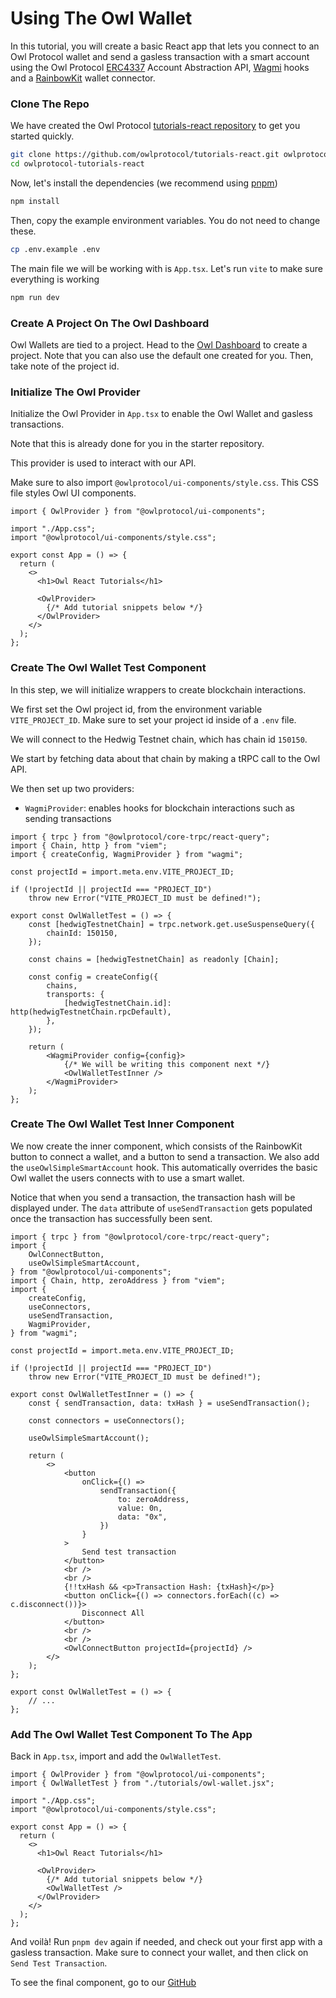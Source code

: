 
# Using The Owl Wallet

In this tutorial, you will create a basic React app that lets you connect to an Owl Protocol wallet and send a gasless transaction with a smart account using the Owl Protocol [ERC4337](https://www.erc4337.io/docs) Account Abstraction API, [Wagmi](https://wagmi.sh/) hooks and a [RainbowKit](https://www.rainbowkit.com/) wallet connector.

<Steps>

### Clone The Repo

We have created the Owl Protocol [tutorials-react repository](https://github.com/owlprotocol/tutorials-react.git) to get you started quickly.

```bash
git clone https://github.com/owlprotocol/tutorials-react.git owlprotocol-tutorials-react
cd owlprotocol-tutorials-react
```

Now, let's install the dependencies (we recommend using [pnpm](https://pnpm.io/))

```sh npm2yarn
npm install
```

Then, copy the example environment variables. You do not need to change these.

```bash
cp .env.example .env
```

The main file we will be working with is `App.tsx`. Let's run `vite` to make sure everything is working

```sh npm2yarn
npm run dev
```

### Create A Project On The Owl Dashboard

Owl Wallets are tied to a project. Head to the [Owl Dashboard](https://dashboard.owlprotocol.xyz) to create a project. Note that you can also use the default one created for you. Then, take note of the project id.

### Initialize The Owl Provider

Initialize the Owl Provider in `App.tsx` to enable the Owl Wallet and gasless transactions.

Note that this is already done for you in the starter repository.

This provider is used to interact with our API.

Make sure to also import `@owlprotocol/ui-components/style.css`. This CSS file styles Owl UI components.

```tsx
import { OwlProvider } from "@owlprotocol/ui-components";

import "./App.css";
import "@owlprotocol/ui-components/style.css";

export const App = () => {
  return (
    <>
      <h1>Owl React Tutorials</h1>

      <OwlProvider>
        {/* Add tutorial snippets below */}
      </OwlProvider>
    </>
  );
};
```

### Create The Owl Wallet Test Component

In this step, we will initialize wrappers to create blockchain interactions.

We first set the Owl project id, from the environment variable `VITE_PROJECT_ID`. Make sure to set your project id inside of a `.env` file.

We will connect to the Hedwig Testnet chain, which has chain id `150150`.

We start by fetching data about that chain by making a tRPC call to the Owl API.

We then set up two providers:

-   `WagmiProvider`: enables hooks for blockchain interactions such as sending transactions

```tsx
import { trpc } from "@owlprotocol/core-trpc/react-query";
import { Chain, http } from "viem";
import { createConfig, WagmiProvider } from "wagmi";

const projectId = import.meta.env.VITE_PROJECT_ID;

if (!projectId || projectId === "PROJECT_ID")
    throw new Error("VITE_PROJECT_ID must be defined!");

export const OwlWalletTest = () => {
    const [hedwigTestnetChain] = trpc.network.get.useSuspenseQuery({
        chainId: 150150,
    });

    const chains = [hedwigTestnetChain] as readonly [Chain];

    const config = createConfig({
        chains,
        transports: {
            [hedwigTestnetChain.id]: http(hedwigTestnetChain.rpcDefault),
        },
    });

    return (
        <WagmiProvider config={config}>
            {/* We will be writing this component next */}
            <OwlWalletTestInner />
        </WagmiProvider>
    );
};
```

### Create The Owl Wallet Test Inner Component

We now create the inner component, which consists of the RainbowKit button to connect a wallet, and a button to send a transaction. We also add the `useOwlSimpleSmartAccount` hook. This automatically overrides the basic Owl wallet the users connects with to use a smart wallet.

Notice that when you send a transaction, the transaction hash will be displayed under. The `data` attribute of `useSendTransaction` gets populated once the transaction has successfully been sent.

```tsx
import { trpc } from "@owlprotocol/core-trpc/react-query";
import {
    OwlConnectButton,
    useOwlSimpleSmartAccount,
} from "@owlprotocol/ui-components";
import { Chain, http, zeroAddress } from "viem";
import {
    createConfig,
    useConnectors,
    useSendTransaction,
    WagmiProvider,
} from "wagmi";

const projectId = import.meta.env.VITE_PROJECT_ID;

if (!projectId || projectId === "PROJECT_ID")
    throw new Error("VITE_PROJECT_ID must be defined!");

export const OwlWalletTestInner = () => {
    const { sendTransaction, data: txHash } = useSendTransaction();

    const connectors = useConnectors();

    useOwlSimpleSmartAccount();

    return (
        <>
            <button
                onClick={() =>
                    sendTransaction({
                        to: zeroAddress,
                        value: 0n,
                        data: "0x",
                    })
                }
            >
                Send test transaction
            </button>
            <br />
            <br />
            {!!txHash && <p>Transaction Hash: {txHash}</p>}
            <button onClick={() => connectors.forEach((c) => c.disconnect())}>
                Disconnect All
            </button>
            <br />
            <br />
            <OwlConnectButton projectId={projectId} />
        </>
    );
};

export const OwlWalletTest = () => {
    // ...
};
```

### Add The Owl Wallet Test Component To The App

Back in `App.tsx`, import and add the `OwlWalletTest`.

```tsx
import { OwlProvider } from "@owlprotocol/ui-components";
import { OwlWalletTest } from "./tutorials/owl-wallet.jsx";

import "./App.css";
import "@owlprotocol/ui-components/style.css";

export const App = () => {
  return (
    <>
      <h1>Owl React Tutorials</h1>

      <OwlProvider>
        {/* Add tutorial snippets below */}
        <OwlWalletTest />
      </OwlProvider>
    </>
  );
};
```

</Steps>

And voilà! Run `pnpm dev` again if needed, and check out your first app with a gasless transaction. Make sure to connect your wallet, and then click on `Send Test Transaction`.

To see the final component, go to our [GitHub](https://github.com/owlprotocol/tutorials-react/blob/main/src/tutorials/owl-wallet.tsx)
